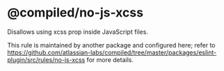 # @compiled/no-js-xcss

Disallows using xcss prop inside JavaScript files.

This rule is maintained by another package and configured here; refer to
https://github.com/atlassian-labs/compiled/tree/master/packages/eslint-plugin/src/rules/no-js-xcss
for more details.
